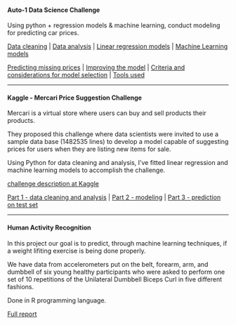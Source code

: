 #### Auto-1 Data Science Challenge

Using python + regression models & machine learning, conduct modeling for predicting car prices.

[Data cleaning](http://nbviewer.jupyter.org/github/erickfis/Challenges/blob/master/auto-1/cleaning.ipynb) |
[Data analysis](http://nbviewer.jupyter.org/github/erickfis/Challenges/blob/master/auto-1/analysis.ipynb) |
[Linear regression models](http://nbviewer.jupyter.org/github/erickfis/Challenges/blob/master/auto-1/linear-regression.ipynb) |
[Machine Learning models](http://nbviewer.jupyter.org/github/erickfis/Challenges/blob/master/auto-1/machine.ipynb)


[Predicting missing prices](http://nbviewer.jupyter.org/github/erickfis/Challenges/blob/master/auto-1/prediction.ipynb) |
[Improving the model](http://nbviewer.jupyter.org/github/erickfis/Challenges/blob/master/auto-1/improving.ipynb) |
[Criteria and considerations for model selection](http://nbviewer.jupyter.org/github/erickfis/Challenges/blob/master/auto-1/criteria.ipynb) |
[Tools used](http://nbviewer.jupyter.org/github/erickfis/Challenges/blob/master/auto-1/tools.ipynb)

***

#### Kaggle - Mercari Price Suggestion Challenge

Mercari is a virtual store where users can buy and sell products their products.

They proposed this challenge where data scientists were invited to use a sample data base (1482535 lines) to develop a model capable of suggesting prices for users when they are listing new items for sale.

Using Python for data cleaning and analysis, I've fitted linear regression and machine learning models to accomplish the challenge.

[challenge description at Kaggle](https://www.kaggle.com/c/mercari-price-suggestion-challenge)


[Part 1 - data cleaning and analysis](http://nbviewer.jupyter.org/github/erickfis/Challenges/blob/master/kaggle/mercari/data-cleaning.ipynb) |
[Part 2 - modeling ](http://nbviewer.jupyter.org/github/erickfis/Challenges/blob/master/kaggle/mercari/modeling.ipynb) |
[Part 3 - prediction on test set](http://nbviewer.jupyter.org/github/erickfis/Challenges/blob/master/kaggle/mercari/prediction.ipynb)

***

#### Human Activity Recognition

In this project our goal is to predict, through machine learning techniques, if a weight lifiting exercise is being done properly.

We have data from accelerometers put on the belt, forearm, arm, and dumbbell of six young healthy participants who were asked to perform one set of 10 repetitions of the Unilateral Dumbbell Biceps Curl in five different fashions.

Done in R programming language.

[Full report](https://erickfis.github.io/Machine-Learning-for-human-activity-recognition/)